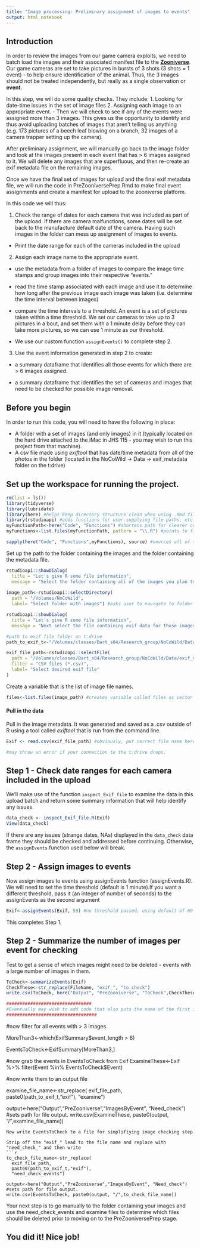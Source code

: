 ```yaml
---
title: "Image processing: Preliminary assignment of images to events"
output: html_notebook
---
```

## Introduction
In order to review the images from our game camera exploits, we need to batch load the images and their associated manifest file to the **[Zooniverse](http://www.zooniverse.org)**. Our game cameras are set to take pictures in bursts of 3 shots (3 shots = 1 event) - to help ensure identification of the animal.  Thus, the 3 images should not be treated independently, but really as a single observation or **event**.  

In this step, we will do some quality checks. They include:
1. Looking for date-time issues in the set of image files
2. Assigning each image to an appropriate event. 
  - Then we will check to see if any of the events were assigned more than 3 images. This gives us the opportunity to identify and thus avoid uploading batches of images that aren't telling us anything (e.g. 173 pictures of a beech leaf blowing on a branch, 32 images of a camera trapper setting up the camera).

After preliminary assignment, we will manually go back to the image folder and look at the images present in each event that has > 6 images assigned to it. We will delete any images that are superfluous, and then re-create an exif metadata file on the remaining images.

Once we have the final set of images for upload and the final exif metadata file, we will run the code in PreZooniversePrep.Rmd to make final event assignments and create a manifest for upload to the zooniverse platform.

In this code we will thus:

 1. Check the range of dates for each camera that was included as part of the upload. If there are camera malfunctions, some dates will be set back to the manufacture default date of the camera. Having such images in the folder can mess up assignment of images to events.
  - Print the date range for each of the cameras included in the upload
 
 2. Assign each image name to the appropriate event.
 
  - use the metadata from a folder of images to compare the image time stamps and group images into their respective "events."
  
  - read the time stamp associated with each image and use it to determine how long after the previous image each image was taken (i.e. determine the time interval between images)
  
  - compare the time intervals to a threshold. An event is a set of pictures taken within a time threshold.  We set our cameras to take up to 3 pictures in a bout, and set them with a 1 minute delay before they can take more pictures, so we can use 1 minute as our threshold.
  
  - We use our custom function `assignEvents()` to complete step 2.
  
3. Use the event information generated in step 2 to create:
  - a summary dataframe that identifies all those events for which there are > 6 images assigned.
  
  - a summary dataframe that identifies the set of cameras and images that need to be checked for possible image removal.
  
## Before you begin

In order to run this code, you will need to have the following in place:

* A folder with a set of images (and only images) in it (typically located on the hard drive attached to the iMac in JHS 115 - you may wish to run this project from that machine).
* A csv file made using *exiftool* that has date/time metadata from all of the photos in the folder (located in the NoCoWild -> Data -> exif_metadata folder on the t:drive)


## Set up the workspace for running the project.

```r
rm(list = ls())
library(tidyverse)
library(lubridate)
library(here) #helps keep directory structure clean when using .Rmd files
library(rstudioapi) #adds functions for user-supplying file paths, etc.
myFunctionPath<-here("Code", "Functions") #shortens path for clearer code
myFunctions<-list.files(myFunctionPath, pattern = "\\.R") #points to files that need to be sourced

sapply(here("Code", "Functions",myFunctions), source) #sources all of the functions in the Functions folder.
```
Set up the path to the folder containing the images and the folder containing the metadata file.

```r
rstudioapi::showDialog(
  title = "Let's give R some file information",
  message = "Select the folder containing all of the images you plan to upload")
  
image_path<-rstudioapi::selectDirectory(
  path = "/Volumes/NoCoWild",
  label= "Select folder with images") #asks user to navigate to folder with images

rstudioapi::showDialog(
  title = "Let's give R some file information",
  message = "Next select the file containing exif data for those images")

#path to exif file folder on t:drive
path_to_exif_t<-"/Volumes/classes/Bart_s04/Research_group/NoCoWild/Data/exif_metadata/"

exif_file_path<-rstudioapi::selectFile(
  path = "/Volumes/classes/Bart_s04/Research_group/NoCoWild/Data/exif_metadata/",
  filter = "CSV files (*.csv)",
  label= "Select desired exif file"
)
```
Create a variable that is the list of image file names. 

```r
files<-list.files(image_path) #creates variable called files as vector of filenames
```
#### Pull in the data
Pull in the image metadata.  It was generated and saved as a .csv outside of R using a tool called *exiftool* that is run from the command line. 

```r
Exif <- read.csv(exif_file_path) #obviously, put correct file name here

#may throw an error if your connection to the t:drive drops.
```
## Step 1 - Check date ranges for each camera included in the upload
We'll make use of the function `inspect_Exif_file` to examine the data in this upload batch and return some summary information that will help identify any issues.

```r
data_check <- inspect_Exif_file.R(Exif)
View(data_check)
```
If there are any issues (strange dates, NAs) displayed in the `data_check` data frame they should be checked and addressed before continuing. Otherwise, the `assignEvents` function used below will break.


## Step 2 - Assign images to events
Now assign images to events using assignEvents function (assignEvents.R).  We will need to set the time threshold (default is 1 minute).If you want a different threshold, pass it (an integer of number of seconds) to the assignEvents as the second argument

```r
Exif<-assignEvents(Exif, 59) #no threshold passed, using default of 60 seconds
```

This completes Step 1.

## Step 2 - Summarize the number of images per event for checking

Test to get a sense of which images might need to be deleted - events with a large number of images in them.



```r
ToCheck<-summarizeEvents(Exif)
CheckThese<-str_replace(FileName, "exif_", "to_check")
write.csv(ToCheck, here("Output", "PreZooniverse", "ToCheck",CheckThese))

################################
#Eventually may wish to add code that also puts the name of the first image in each event into ExifSummary to make it easier to go back and look at events in the image folders
##################################


```





#now filter for all events with > 3 images

MoreThan3<-which(ExifSummary$event_length > 6)


EventsToCheck<-ExifSummary[MoreThan3,]

#now grab the events in EventsToCheck from Exif
ExamineThese<-Exif %>% filter(Event %in% EventsToCheck$Event)

#now write them to an output file

examine_file_name<-str_replace(
  exif_file_path,
  paste0(path_to_exif_t,"exif"),
  "examine")

output<-here("Output","PreZooniverse","ImagesByEvent", "Need_check") #sets path for file output.
write.csv(ExamineThese, paste0(output, "/",examine_file_name))

```
Now write EventsToCheck to a file for simplifiying image checking step

Strip off the "exif_" lead to the file name and replace with "need_check_" and then write
```r
to_check_file_name<-str_replace(
  exif_file_path,
  paste0(path_to_exif_t,"exif"),
  "need_check_events")

output<-here("Output","PreZooniverse","ImagesByEvent", "Need_check") #sets path for file output.
write.csv(EventsToCheck, paste0(output, "/",to_check_file_name))
```

Your next step is to go manually to the folder containing your images and use the need_check_events and examine files to determine which files should be deleted prior to moving on to the PreZooniversePrep stage.

## You did it! Nice job!

  
